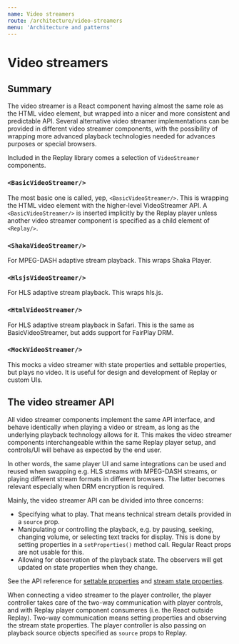 ```yaml
---
name: Video streamers
route: /architecture/video-streamers
menu: 'Architecture and patterns'
---
```


# Video streamers

## Summary

The video streamer is a React component having almost the same role as the HTML video element, but wrapped into a nicer and more consistent and predictable API. Several alternative video streamer implementations can be provided in different video streamer components, with the possibility of wrapping more advanced playback technologies needed for advances purposes or special browsers.

Included in the Replay library comes a selection of `VideoStreamer` components.

### `<BasicVideoStreamer/>`

The most basic one is called, yep, `<BasicVideoStreamer/>`. This is wrapping the HTML video element with the higher-level VideoStreamer API. A `<BasicVideoStreamer/>` is inserted implicitly by the Replay player unless another video streamer component is specified as a child element of `<Replay/>`.

### `<ShakaVideoStreamer/>`

For MPEG-DASH adaptive stream playback. This wraps Shaka Player.

### `<HlsjsVideoStreamer/>`

For HLS adaptive stream playback. This wraps hls.js.

### `<HtmlVideoStreamer/>`

For HLS adaptive stream playback in Safari. This is the same as BasicVideoStreamer, but adds support for FairPlay DRM.

### `<MockVideoStreamer/>`

This mocks a video streamer with state properties and settable properties, but plays no video. It is useful for design and development of Replay or custom UIs.

## The video streamer API

All video streamer components implement the same API interface, and behave identically when playing a video or stream, as long as the underlying playback technology allows for it. This makes the video streamer components interchangeable within the same Replay player setup, and controls/UI will behave as expected by the end user.

In other words, the same player UI and same integrations can be used and reused when swapping e.g. HLS streams with MPEG-DASH streams, or playing different stream formats in different browsers. The latter becomes relevant especially when DRM encryption is required.

Mainly, the video streamer API can be divided into three concerns:

* Specifying what to play. That means technical stream details provided in a `source` prop.
* Manipulating or controlling the playback, e.g. by pausing, seeking, changing volume, or selecting text tracks for display. This is done by setting properties in a `setProperties()` method call. Regular React props are not usable for this.
* Allowing for observation of the playback state. The observers will get updated on state properties when they change.

See the API reference for [settable properties](/reference/settable-properties) and [stream state properties](/reference/observable-stream-state).

When connecting a video streamer to the player controller, the player controller takes care of the two-way communication with player controls, and with Replay player component consumeres (i.e. the React outside Replay). Two-way communication means setting properties and observing the stream state properties. The player controller is also passing on playback source objects specified as `source` props to Replay.